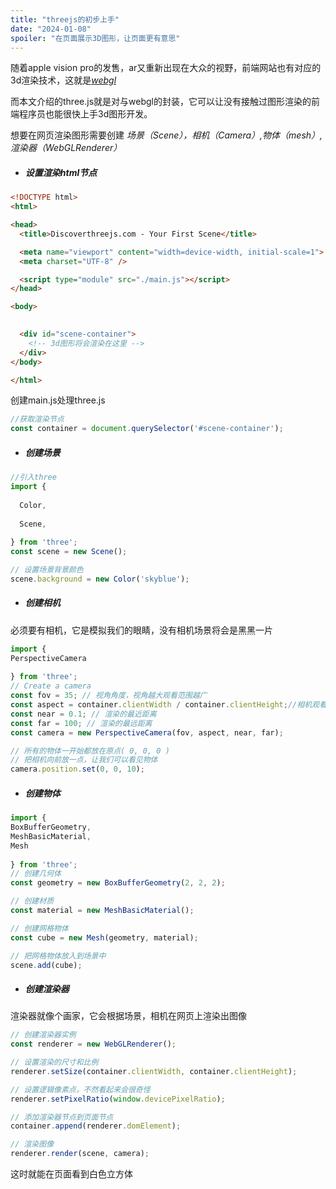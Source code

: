 ```yaml
---
title: "threejs的初步上手"
date: "2024-01-08"
spoiler: "在页面展示3D图形，让页面更有意思"
---
```




随着apple vision pro的发售，ar又重新出现在大众的视野，前端网站也有对应的3d渲染技术，这就是<u>*webgl*</u>

而本文介绍的three.js就是对与webgl的封装，它可以让没有接触过图形渲染的前端程序员也能很快上手3d图形开发。

想要在网页渲染图形需要创建 *场景（Scene），相机（Camera）,物体（mesh）,渲染器（WebGLRenderer）*

- ##### 设置渲染html节点

```html
<!DOCTYPE html>
<html>

<head>
  <title>Discoverthreejs.com - Your First Scene</title>

  <meta name="viewport" content="width=device-width, initial-scale=1">
  <meta charset="UTF-8" />

  <script type="module" src="./main.js"></script>
</head>

<body>
 

  <div id="scene-container">
    <!-- 3d图形将会渲染在这里 -->
  </div>
</body>

</html>
```

创建main.js处理three.js

```js
//获取渲染节点
const container = document.querySelector('#scene-container');

```



- ##### 创建场景

```js
//引入three 
import {
  
  Color,
   
  Scene,
  
} from 'three';
const scene = new Scene();

// 设置场景背景颜色
scene.background = new Color('skyblue');

```

- ##### 创建相机

必须要有相机，它是模拟我们的眼睛，没有相机场景将会是黑黑一片

```js
import {
PerspectiveCamera
  
} from 'three';
// Create a camera
const fov = 35; // 视角角度，视角越大观看范围越广
const aspect = container.clientWidth / container.clientHeight;//相机观看比例，类似手机的屏幕比例
const near = 0.1; // 渲染的最近距离
const far = 100; // 渲染的最远距离
const camera = new PerspectiveCamera(fov, aspect, near, far);

// 所有的物体一开始都放在原点( 0, 0, 0 )
// 把相机向前放一点，让我们可以看见物体
camera.position.set(0, 0, 10);
```

- ##### 创建物体

```js
import {
BoxBufferGeometry,
MeshBasicMaterial,
Mesh
  
} from 'three';
// 创建几何体
const geometry = new BoxBufferGeometry(2, 2, 2);

// 创建材质
const material = new MeshBasicMaterial();

// 创建网格物体
const cube = new Mesh(geometry, material);

// 把网格物体放入到场景中
scene.add(cube);
```

- ##### 创建渲染器

渲染器就像个画家，它会根据场景，相机在网页上渲染出图像

```js
// 创建渲染器实例
const renderer = new WebGLRenderer();

// 设置渲染的尺寸和比例
renderer.setSize(container.clientWidth, container.clientHeight);

// 设置逻辑像素点，不然看起来会很奇怪
renderer.setPixelRatio(window.devicePixelRatio);

// 添加渲染器节点到页面节点
container.append(renderer.domElement);

// 渲染图像
renderer.render(scene, camera);
```

这时就能在页面看到白色立方体